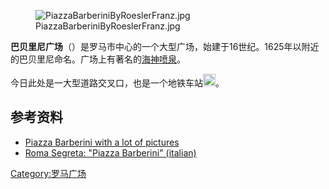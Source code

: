 {{coord|41|54|14|N|12|29|18|E|type:landmark_region:IT|display=title}}

[[File:PiazzaBarberiniByRoeslerFranz.jpg|right]]

'''巴贝里尼广场'''（{{lang-it|Piazza Barberini}}）是罗马市中心的一个大型广场，始建于16世纪。1625年以附近的巴贝里尼命名。广场上有著名的[[海神喷泉|海神喷泉]]。

今日此处是一大型道路交叉口，也是一个地铁车站[[File:Metropolitana_di_Roma_-_logo_linea_A.svg|20px]]。

==参考资料==
* [http://members.tripod.com/romeartlover/Vasi36.html Piazza Barberini with a lot of pictures] {{Wayback|url=http://members.tripod.com/romeartlover/Vasi36.html |date=20200219011547 }}
* [http://www.romasegreta.it/trevi/piazzabarberini.htm Roma Segreta: "Piazza Barberini" (italian)] {{Wayback|url=http://www.romasegreta.it/trevi/piazzabarberini.htm |date=20090510083624 }}
{{Commonscat|Piazza Barberini in Rome}}

{{Authority control}}
{{羅馬地標}}
[[Category:罗马广场|Category:罗马广场]]